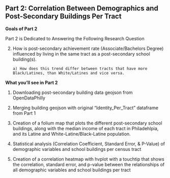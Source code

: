 

<div class="text-box">
# Part 2: Correlation Between Demographics and Post-Secondary Buildings Per Tract
</div>

<div class="text-box">
**Goals of Part 2**

Part 2 is Dedicated to Answering the Following Research Question 

2) How is post-secondary achievement rate (Associate/Bachelors Degree) influenced by living in the same tract as a post-secondary school building(s). 
       
       a) How does this trend differ between tracts that have more Black/Latines, than White/Latines and vice versa. 
             

</div>

<div class="text-box">

**What you'll see in Part 2**

1) Downloading post-secondary building data geojson from OpenDataPhilly

2) Merging building geojson with original "Identity_Per_Tract" dataframe from Part 1

3) Creation of a folium map that plots the different post-secondary school buildings, along with the median income of each tract in Philadehlpia, and its Latine and White-Latine/Black-Latine population.  

4) Statistical analysis (Correlation Coefficient, Standard Error, & P-Value) of demographic variables 
and school buildings per census tract

5) Creation of a correlation heatmap with hvplot with a touchtip that shows the correlation, standard error, and p-value
between the relationships of all demographic variables and school buildings per tract 

</div>



